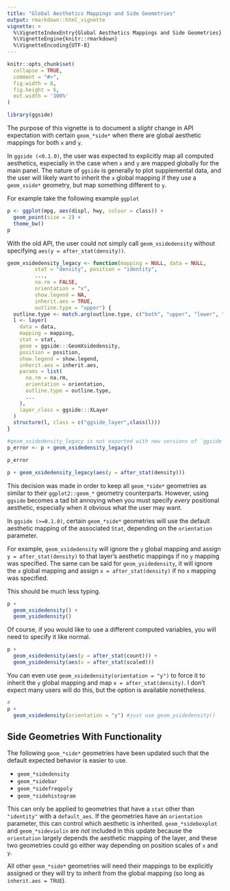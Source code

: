 ```yaml
---
title: "Global Aesthetics Mappings and Side Geometries"
output: rmarkdown::html_vignette
vignette: >
  %\VignetteIndexEntry{Global Aesthetics Mappings and Side Geometries}
  %\VignetteEngine{knitr::rmarkdown}
  %\VignetteEncoding{UTF-8}
---
```


```r
knitr::opts_chunk$set(
  collapse = TRUE,
  comment = "#>",
  fig.width = 8,
  fig.height = 6,
  out.width = '100%'
)
```

```r
library(ggside)
```

The purpose of this vignette is to document a _slight_ change in API expectation with certain `geom_*side*` when there are global aesthetic mappings for both `x` and `y`.

In `ggside (<0.1.0)`, the user was expected to explicitly map all computed aesthetics, especially in the case when `x` and `y` are mapped globally for the main panel. The nature of `ggside` is generally to plot supplemental data, and the user will likely want to inherit the `x` global mapping if they use a `geom_xside*` geometry, but map something different to `y`.

For example take the following example `ggplot`

```r
p <- ggplot(mpg, aes(displ, hwy, colour = class)) +
  geom_point(size = 2) +
  theme_bw()
p
```

With the old API, the user could not simply call `geom_xsidedensity` without specifying `aes(y = after_stat(density))`.

```r
geom_xsidedensity_legacy <- function(mapping = NULL, data = NULL,
         stat = "density", position = "identity",
         ...,
         na.rm = FALSE,
         orientation = "x",
         show.legend = NA,
         inherit.aes = TRUE,
         outline.type = "upper") {
  outline.type <- match.arg(outline.type, c("both", "upper", "lower", "full"))
  l <- layer(
    data = data,
    mapping = mapping,
    stat = stat,
    geom = ggside:::GeomXsidedensity,
    position = position,
    show.legend = show.legend,
    inherit.aes = inherit.aes,
    params = list(
      na.rm = na.rm,
      orientation = orientation,
      outline.type = outline.type,
      ...
    ),
    layer_class = ggside:::XLayer
  )
  structure(l, class = c("ggside_layer",class(l)))
}
```

``` r
#geom_xsidedensity_legacy is not exported with new versions of `ggside`
p_error <- p + geom_xsidedensity_legacy()

p_error

```

```r
p + geom_xsidedensity_legacy(aes(y = after_stat(density)))
```

This decision was made in order to keep all `geom_*side*` geometries as similar to their `ggplot2::geom_*` geometry counterparts. However, using `ggside` becomes a tad bit annoying when you must specify _*every*_ positional aesthetic, especially when it obvious what the user may want.

In `ggside (>=0.1.0)`, certain `geom_*side*` geometries will use the default aesthetic mapping of the associated `Stat`, depending on the `orientation` parameter.

For example, `geom_xsidedensity` will ignore the `y` global mapping and assign `y = after_stat(density)` to that layer's aesthetic mappings if no `y` mapping was specified. The same can be said for `geom_ysidedensity`, it will ignore the `x` global mapping and assign `x = after_stat(density)` if no `x` mapping was specified.

This should be much less typing.

```r
p + 
  geom_xsidedensity() +
  geom_ysidedensity()
```


Of course, if you would like to use a different computed variables, you will need to specify it like normal.

```r
p + 
  geom_xsidedensity(aes(y = after_stat(count))) +
  geom_ysidedensity(aes(x = after_stat(scaled)))
```


You can even use `geom_xsidedensity(orientation = "y")` to force it to inherit the `y` global mapping and map `x = after_stat(density)`. I don't expect many users will do this, but the option is available nonetheless. 

```r
#
p + 
  geom_xsidedensity(orientation = "y") #just use geom_ysidedensity() 
```


## Side Geometries With Functionality

The following `geom_*side*` geometries have been updated such that the default expected behavior is easier to use.

* `geom_*sidedensity`
* `geom_*sidebar`
* `geom_*sidefreqpoly` 
* `geom_*sidehistogram`

This can only be applied to geometries that have a `stat` other than `"identity"` with a `default_aes`. If the geometries have an `orientation` parameter, this can control which aesthetic is inherited. `geom_*sideboxplot` and `geom_*sideviolin` are *not* included in this update because the `orientation` largely depends the aesthetic mapping of the layer, and these two geometries could go either way depending on position scales of `x` and `y`.

All other `geom_*side*` geometries will need their mappings to be explicitly assigned or they will try to inherit from the global mapping (so long as `inherit.aes = TRUE`).
